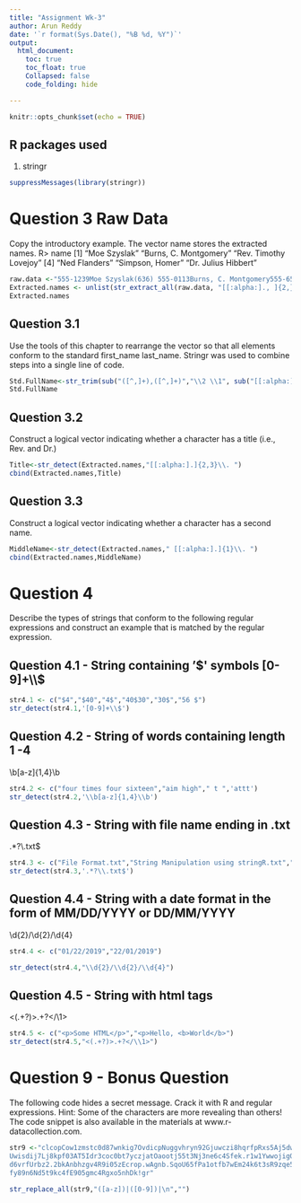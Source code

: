 ```yaml
---
title: "Assignment Wk-3"
author: Arun Reddy
date: '`r format(Sys.Date(), "%B %d, %Y")`'
output:
  html_document:
    toc: true
    toc_float: true
    Collapsed: false
    code_folding: hide

---
```




```r
knitr::opts_chunk$set(echo = TRUE)
```




## R packages used

1. stringr


```r
suppressMessages(library(stringr))

```

# Question 3 Raw Data

Copy the introductory example. The vector name stores the extracted names. R> name [1] “Moe Szyslak” “Burns, C. Montgomery” “Rev. Timothy Lovejoy” [4] “Ned Flanders” “Simpson, Homer” “Dr. Julius Hibbert”


```r
raw.data <-"555-1239Moe Szyslak(636) 555-0113Burns, C. Montgomery555-6542Rev. Timothy Lovejoy555 8904Ned Flanders636-555-3226Simpson, Homer5553642Dr. Julius Hibbert"
Extracted.names <- unlist(str_extract_all(raw.data, "[[:alpha:]., ]{2,}"))
Extracted.names
```



## Question 3.1
Use the tools of this chapter to rearrange the vector so that all elements conform to the standard first_name last_name.
Stringr was used to combine steps into a single line of code.

```r
Std.FullName<-str_trim(sub("([^,]+),([^,]+)","\\2 \\1", sub("[[:alpha:].]{1,3}\\. ","",Extracted.names)))
Std.FullName

```
## Question 3.2
Construct a logical vector indicating whether a character has a title (i.e., Rev. and Dr.)

```r
Title<-str_detect(Extracted.names,"[[:alpha:].]{2,3}\\. ")
cbind(Extracted.names,Title)
```
## Question 3.3
Construct a logical vector indicating whether a character has a second name.
```r
MiddleName<-str_detect(Extracted.names," [[:alpha:].]{1}\\. ")
cbind(Extracted.names,MiddleName)
```

# Question 4
Describe the types of strings that conform to the following regular expressions and
construct an example that is matched by the regular expression.

## Question 4.1  - String containing '$' symbols
[0-9]+\\$

```r
str4.1 <- c("$4","$40","4$","40$30","30$","56 $")
str_detect(str4.1,'[0-9]+\\$')
```
## Question 4.2  - String of words containing length 1 -4 
\\b[a-z]{1,4}\\b  

```r
str4.2 <- c("four times four sixteen","aim high"," t ",'attt')
str_detect(str4.2,'\\b[a-z]{1,4}\\b')
```

## Question 4.3  - String with file name ending in .txt
.*?\\.txt$ 

```r
str4.3 <- c("File Format.txt","String Manipulation using stringR.txt","books.html","filename.php")
str_detect(str4.3,'.*?\\.txt$')
```

## Question 4.4  - String with a date format in the form of MM/DD/YYYY or DD/MM/YYYY
\\d{2}/\\d{2}/\\d{4}

```r
str4.4 <- c("01/22/2019","22/01/2019")

str_detect(str4.4,"\\d{2}/\\d{2}/\\d{4}")
```
## Question 4.5  - String with html tags
<(.+?)>.+?</\\1>

```r
str4.5 <- c("<p>Some HTML</p>","<p>Hello, <b>World</b>")
str_detect(str4.5,"<(.+?)>.+?</\\1>")
```
# Question 9  - Bonus Question

The following code hides a secret message. Crack it with R and regular expressions.
Hint: Some of the characters are more revealing than others! The code snippet is also
available in the materials at www.r-datacollection.com.
```r
str9 <-"clcopCow1zmstc0d87wnkig7OvdicpNuggvhryn92Gjuwczi8hqrfpRxs5Aj5dwpn0Tanwo
Uwisdij7Lj8kpf03AT5Idr3coc0bt7yczjatOaootj55t3Nj3ne6c4Sfek.r1w1YwwojigO
d6vrfUrbz2.2bkAnbhzgv4R9i05zEcrop.wAgnb.SqoU65fPa1otfb7wEm24k6t3sR9zqe5
fy89n6Nd5t9kc4fE905gmc4Rgxo5nhDk!gr"

str_replace_all(str9,"([a-z])|([0-9])|\n","")
```











